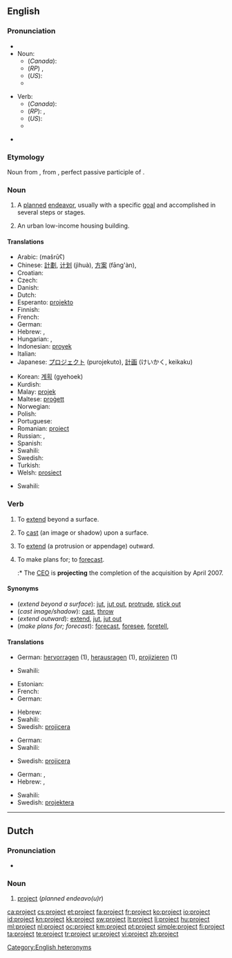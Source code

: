 {{wikipedia|dab=project (disambiguation)|project}}
==English==

===Pronunciation===
* {{audio|En-us-project.ogg|audio (US)}}
* Noun:
** (''Canada''): {{IPA|/ˈpɹɑdʒεk̚t/}}
** (''RP'') {{IPA|/ˈpɹəʊʤεkt/|/pɹɒʤεkt/}}, {{SAMPA|/"pr@UdZEkt/|/"prQdZEkt/}}
** (''US''): {{IPA|/ˈpɻɑʤεkt/}}
** {{Audio|en-ca-project-noun.ogg|Audio (Canada) (noun)}}

* Verb:
** (''Canada''): {{IPA|/pɹəˈʤεk̚t/}}
** (''RP''): {{IPA|/prəˈʤεkt/}}, {{SAMPA|/pr@"dZEkt/}}
** (''US''): {{IPA|/pɻəˈʤεkt/}}
** {{Audio|en-ca-project-verb.ogg|Audio (Canada) (verb)}}

* {{rhymes|ɛkt}}

===Etymology===
Noun from {{etyl|la}} {{term|proiectum|prōiectum|projection|lang=la}}, from {{term|proiectus|prōiectus||lang=la}}, perfect passive participle of {{term|proicio|prōiciō|throw forth, extend; expel|lang=la}}.

===Noun===
{{wikipedia}}
{{en-noun}}

# A [[plan]]ned [[endeavor]], usually with a specific [[goal]] and accomplished in several steps or stages.
# {{US}} An urban low-income housing building.

====Translations====

{{trans-top|planned endeavor}}
* Arabic: {{Arab|[[مشروع]]}} (mašrūʕ) {{m}}
* Chinese: [[計劃]], [[计划]] (jìhuà), [[方案]] (fāng'àn),
* Croatian: {{t+|hr|projekt|m}}
* Czech: {{t+|cs|projekt|m}}
* Danish: {{t-|da|projekt}}
* Dutch: {{t+|nl|project|n}}
* Esperanto: [[projekto]]
* Finnish: {{t+|fi|suunnitelma}}
* French: {{t+|fr|projet|m}}
* German: {{t+|de|Projekt|n}}
* Hebrew: {{t-|he|פרויקט|m|tr=proyékt}}, {{t-|he|מיזם|m|tr=meizám}}
* Hungarian: {{t+|hu|terv}},  {{t+|hu|projekt}}
* Indonesian: [[proyek]]
* Italian: {{t+|it|progetto|m}}
* Japanese: [[プロジェクト]] (purojekuto), [[計画]] (けいかく, keikaku)
{{trans-mid}}
* Korean: [[계획]] (gyehoek)
* Kurdish: {{ku-Arab|[[پرۆژه‌]]}}
* Malay: [[projek]]
* Maltese: [[proġett]] {{m}}
* Norwegian: {{t-|no|prosjekt|n}}
* Polish: {{t+|pl|projekt|m}}
* Portuguese: {{t+|pt|projeto|m}}
* Romanian: [[proiect]] {{n}}
* Russian: {{t+|ru|план|m|tr=plan}}, {{t+|ru|проект|m|tr=proékt}}
* Spanish: {{t+|es|proyecto|m}}
* Swahili: {{t+|sw|mradi|xs=Swahili}}
* Swedish: {{t+|sv|projekt|n}}
* Turkish: {{t+|tr|proje}}
* Welsh: [[prosiect]] {{m}}
{{trans-bottom}}

{{trans-top|Urban low-income housing building}}
* Swahili: {{t|sw|miradi|xs=Swahili}}
{{trans-mid}}
{{trans-bottom}}

===Verb===
{{en-verb}}

# {{intransitive}} To [[extend]] beyond a surface.
# {{transitive}} To [[cast]] (an image or shadow) upon a surface.
# {{transitive}}  To [[extend]] (a protrusion or appendage) outward.
# {{transitive}}  To make plans for; to [[forecast]].
#:* The [[CEO]] is '''projecting''' the completion of the acquisition by April 2007.

====Synonyms====
* (''extend beyond a surface''): [[jut]], [[jut out]], [[protrude]], [[stick out]]
* (''cast image/shadow''): [[cast]], [[throw]]
* (''extend outward''): [[extend]], [[jut]], [[jut out]]
* (''make plans for; forecast''): [[forecast]], [[foresee]], [[foretell]],

====Translations====

{{trans-top|extend beyond a surface}}
* German: [[hervorragen]] (1), [[herausragen]] (1), [[projizieren]] (1)
{{trans-mid}}
* Swahili: {{t|sw|miradi|xs=Swahili}}
{{trans-bottom}}

{{trans-top|cast (image/shadow)}}
* Estonian: {{t+|et|kujutama}}
* French: {{t+|fr|projeter}}
* German: {{t+|de|projizieren}}
{{trans-mid}}
* Hebrew: {{t|he|הקרין|tr=hikrín}}
* Swahili: {{t|sw|miradi|xs=Swahili}}
* Swedish: [[projicera]]
{{trans-bottom}}

{{trans-top|extend outward}}
* German: {{t+|de|projizieren}}
* Swahili: {{t|sw|miradi|xs=Swahili}}
{{trans-mid}}
* Swedish: [[projicera]]
{{trans-bottom}}

{{trans-top|make plans for; forecast}}
* German: {{t+|de|projizieren}}, {{t+|de|planen}}
* Hebrew: {{t|he|תכנן|tr=tikhnén}}, {{t|he|ציפה|tr=tzipá}}
{{trans-mid}}
* Swahili: {{t|sw|miradi|xs=Swahili}}
* Swedish: [[projektera]]
{{trans-bottom}}

[[Category:English heteronyms]]

----

==Dutch==

===Pronunciation===
* {{audio|Nl-project.ogg|audio}}

===Noun===
{{nl-noun|g=n|projecten|projectje}}

# [[#English|project]] (''planned endeavo(u)r'')

[[ca:project]]
[[cs:project]]
[[et:project]]
[[fa:project]]
[[fr:project]]
[[ko:project]]
[[io:project]]
[[id:project]]
[[kn:project]]
[[kk:project]]
[[sw:project]]
[[lt:project]]
[[li:project]]
[[hu:project]]
[[ml:project]]
[[nl:project]]
[[oc:project]]
[[km:project]]
[[pt:project]]
[[simple:project]]
[[fi:project]]
[[ta:project]]
[[te:project]]
[[tr:project]]
[[ur:project]]
[[vi:project]]
[[zh:project]]